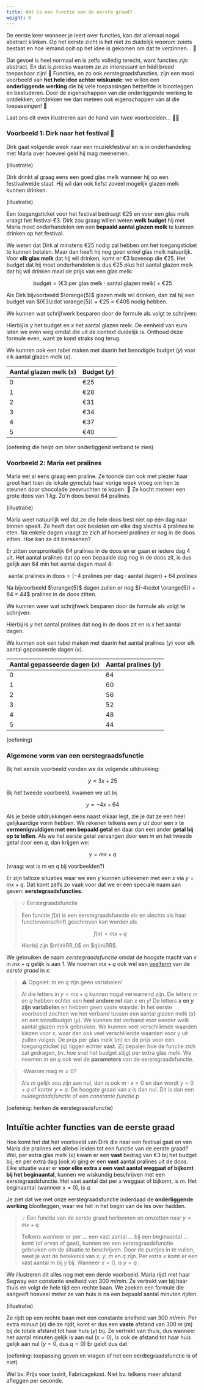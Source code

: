 ```yaml
---
title: Wat is een functie van de eerste graad?
weight: 0
---
```


De eerste keer wanneer je leert over functies, kan dat allemaal nogal abstract klinken. Op het eerste zicht is het niet zo duidelijk *waarom* zoiets bestaat en hoe iemand ooit op het idee is gekomen om dat te verzinnen... 🤨

Dat gevoel is heel normaal en is zelfs vollédig terecht, want functies *zijn* abstract. En dat is *precies* waarom ze zo interessant en héél breed toepasbaar zijn! 🙌 Functies, en zo ook eerstegraadsfuncties, zijn een mooi voorbeeld van **het hele idee achter wiskunde**: we willen een **onderliggende werking** die bij vele toepassingen hetzelfde is blootleggen en bestuderen. Door de eigenschappen van die onderliggende werking te ontdekken, ontdekken we dan meteen ook eigenschappen van àl die toepassingen! 💃

Laat ons dit even illustreren aan de hand van twee voorbeelden... 👨‍🎨

### Voorbeeld 1: Dirk naar het festival 🤘

Dirk gaat volgende week naar een muziekfestival en is in onderhandeling met Maria over hoeveel geld hij mag meenemen.

(illustratie)

Dirk drinkt al graag eens een goed glas melk wanneer hij op een festivalweide staat. Hij wil dan ook liefst zoveel mogelijk glazen melk kunnen drinken.

(illustratie)

Een toegangsticket voor het festival bedraagt €25 en voor een glas melk vraagt het festival €3. Dirk zou graag willen weten **welk budget** hij met Maria moet onderhandelen om een **bepaald aantal glazen melk** te kunnen drinken op het festival.

We weten dat Dirk al minstens €25 nodig zal hebben om het toegangsticket te kunnen betalen. Maar dan heeft hij nog geen enkel glas melk natuurlijk. Voor **elk glas melk** dat hij wil drinken, komt er €3 bovenop die €25. Het budget dat hij moet onderhandelen is dus €25 plus het aantal glazen melk dat hij wil drinken maal de prijs van een glas melk:

$$
\text{budget} = \left(€3~\text{per glas melk}\cdot \text{aantal glazen melk}\right) + €25
$$

Als Dirk bijvoorbeeld $\orange{5}$ glazen melk wil drinken, dan zal hij een budget van $(€3\cdot \orange{5}) + €25 = €40$ nodig hebben.

We kunnen wat schrijfwerk besparen door de formule als volgt te schrijven:


<AnnotatedFx m={3} q={25} yName="budget" xName="aantal glazen melk" />

Hierbij is $y$ het budget en $x$ het aantal glazen melk. De eenheid van euro laten we even weg omdat die uit de context duidelijk is. Onthoud deze formule even, want ze komt straks nog terug.

We kunnen ook een tabel maken met daarin het benodigde budget $(y)$ voor elk aantal glazen melk $(x)$.

| Aantal glazen melk $(x)$ | Budget $(y)$ |
|--------------------------|-------------|
| 0 | €25 |
| 1 | €28 |
| 2 | €31 |
| 3 | €34 |
| 4 | €37 |
| 5 | €40 |

(oefening die helpt om later onderliggend verband te zien)

### Voorbeeld 2: Maria eet pralines

Maria eet al eens graag een praline. Ze toonde dan ook met plezier haar groot hart toen de lokale gymclub haar vorige week vroeg om hen te steunen door chocolade zeevruchten te kopen. 🤤 Ze kocht meteen een grote doos van $1~\si{kg}$. Zo'n doos bevat 64 pralines.

(illustratie)

Maria weet natuurlijk wel dat ze die hele doos best niet op één dag naar binnen speelt. Ze heeft dan ook besloten om elke dag slechts 4 pralines te eten. Na enkele dagen vraagt ze zich af hoeveel pralines er nog in de doos zitten. Hoe kan ze dit berekenen?

Er zitten oorspronkelijk $64$ pralines in de doos en er gaan er iedere dag $4$ uit. Het aantal pralines dat op een bepaalde dag nog in de doos zit, is dus gelijk aan $64$ min het aantal dagen maal $4$:

$$
\text{aantal pralines in doos} = \left(-4~\text{pralines per dag}\cdot\text{aantal dagen}\right) + 64~\si{pralines}
$$

Na bijvoorbeeld $\orange{5}$ dagen zullen er nog $(-4\cdot \orange{5}) + 64 = 44$ pralines in de doos zitten.

We kunnen weer wat schrijfwerk besparen door de formule als volgt te schrijven:

<AnnotatedFx m={-4} q={64} yName="aantal pralines" xName="aantal dagen" />

Hierbij is $y$ het aantal pralines dat nog in de doos zit en is $x$ het aantal dagen.

We kunnen ook een tabel maken met daarin het aantal pralines $(y)$ voor elk aantal gepasseerde dagen $(x)$.

| Aantal gepasseerde dagen $(x)$ | Aantal pralines $(y)$ |
|--------------------------|-------------|
| 0 | 64 |
| 1 | 60 |
| 2 | 56 |
| 3 | 52 |
| 4 | 48 |
| 5 | 44 |

(oefening)

### Algemene vorm van een eerstegraadsfunctie

Bij het eerste voorbeeld vonden we de volgende uitdrukking:

$$
y = 3 x + 25
$$

Bij het tweede voorbeeld, kwamen we uit bij

$$
y = -4 x + 64
$$

Als je beide uitdrukkingen eens naast elkaar legt, zie je dat ze een heel gelijkaardige vorm hebben. We rekenen telkens een $y$ uit door een $x$ te **vermenigvuldigen met een bepaald getal** en daar dan een ander **getal bij op te tellen**. Als we het eerste getal vervangen door een $m$ en het tweede getal door een $q$, dan krijgen we:

$$
y = m x + q
$$

(vraag: wat is m en q bij voorbeelden?)

Er zijn talloze situaties waar we een $y$ kunnen uitrekenen met een $x$ via $y=m x + q$. Dat komt zelfs zo vaak voor dat we er een speciale naam aan geven: **eerstegraadsfuncties**.

> 💡 Eerstegraadsfunctie
>
> Een functie $f(x)$ is een eerstegraadsfunctie als en slechts als haar functievoorschrift geschreven kan worden als
>
> $$
> f(x) = mx + q
> $$
>
> Hierbij zijn $m\in\RR_0$ en $q\in\RR$.

We gebruiken de naam *eerstegraadsfunctie* omdat de hoogste macht van $x$ in $mx + q$ gelijk is aan $1$. We noemen $mx + q$ ook wel een [veelterm](../../veeltermen/veelterm) van de *eerste graad* in $x$.

> ⚠️ Opgelet: $m$ en $q$ zijn géén variabelen!
>
> Al die letters in $y = mx + q$ kunnen nogal verwarrend zijn. De letters $m$ en $q$ hebben echter een **heel andere rol** dan $x$ en $y$! De letters **$x$ en $y$ zijn variabelen** en hebben geen vaste waarde. In het eerste voorbeeld zochten we het verband tussen een aantal glazen melk ($x$) en een totaalbudget ($y$). We kunnen dat verband voor eender welk aantal glazen melk gebruiken. We kunnen veel verschillende waarden kiezen voor $x$, waar dan ook veel verschillende waarden voor $y$ uit zullen volgen. De prijs per glas melk ($m$) en de prijs voor een toegangsticket ($q$) liggen echter **vast**. Zij bepalen hoe de functie zich zal gedragen, bv. hoe snel het budget stijgt per extra glas melk. We noemen $m$ en $q$ ook wel de **parameters** van de eerstegraadsfunctie.

> -Waarom mag $m\neq 0$?
>
> Als $m$ gelijk zou zijn aan nul, dan is ook $m\cdot x=0$ en dan wordt $y=0+q$ of korter $y=q$. De hoogste graad van $x$ is dan nul. Dit is dan een *nuldegraadsfunctie* of een *constante functie*.p

(oefening: herken de eerstegraadsfunctie)

## Intuïtie achter functies van de eerste graad

Hoe komt het dat het voorbeeld van Dirk die naar een festival gaat en van Maria die pralines eet allebei leiden tot een functie van de eerste graad? Wel, per extra glas melk ($x$) kwam er een **vast** bedrag van €3 bij het budget bij; en per extra dag (ook $x$) ging er een **vast** aantal pralines uit de doos. Elke situatie waar er **voor elke extra $x$ een vast aantal weggaat of bijkomt bij het beginaantal**, kunnen we wiskundig beschrijven met een eerstegraadsfunctie. Het vast aantal dat per $x$ weggaat of bijkomt, is $m$. Het beginaantal (wanneer $x = 0$), is $q$.

Je ziet dat we met onze eerstegraadsfunctie inderdaad de **onderliggende werking** blootleggen, waar we het in het begin van de les over hadden.

> 💡 Een functie van de eerste graad herkennen en omzetten naar $y = mx + q$
>
> Telkens wanneer er per ... een vast aantal ... bij een beginaantal ... komt (of ervan af gaat), kunnen we een eerstegraadsfunctie gebruiken om de situatie te beschrijven. Door de puntjes in te vullen, weet je wat de betekenis van $x$, $y$, $m$ en $q$ zijn. Per extra $x$ komt er een vast aantal $m$ bij $y$ bij. Wanneer $x=0$, is $y=q$.

We illustreren dit alles nog met een derde voorbeeld. Maria rijdt met haar Segway een constante snelheid van $300~\si{m}/\si{min}$. Ze vertrekt van bij haar thuis en volgt de hele tijd een rechte baan. We zoeken een formule die aangeeft hoeveel meter ze van huis is na een bepaald aantal minuten rijden.

(illustratie)

Ze rijdt op een rechte baan met een constante snelheid van $300~\si{m}/\si{min}$. Per extra minuut ($x$) die ze rijdt, komt er dus een **vaste** afstand van $300~\si{m}$ ($m$) bij de totale afstand tot haar huis ($y$) bij. Ze vertrekt van thuis, dus wanneer het aantal minuten gelijk is aan nul ($x = 0$), is ook de afstand tot haar huis gelijk aan nul ($y=0$, dus $q=0$) Er geldt dus dat

<AnnotatedFx m={300} q={0} yName="aantal meter van huis" xName="aantal minuten" />

(oefening: toepassing geven en vragen of het een eerdtegraadsfunctie is of niet)

Wel bv. Prijs voor taxirit, Fabricagekost. Niet bv. telkens meer afstand afleggen per seconde.